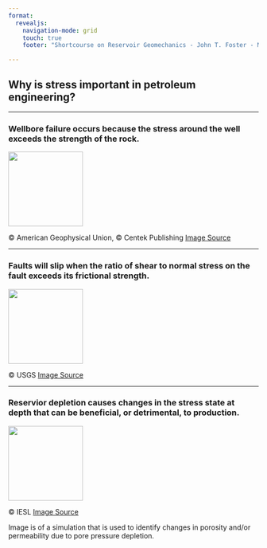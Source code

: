 ```yaml
---
format: 
  revealjs:
    navigation-mode: grid
    touch: true
    footer: "Shortcourse on Reservoir Geomechanics - John T. Foster - May 2023"

---
```


## Why is stress important in petroleum engineering?

---


### Wellbore failure occurs because the stress around the well exceeds the strength of the rock.

![](images/wellbore.png){width=150 fig-align="center"}

&copy; American Geophysical Union, &copy; Centek Publishing [Image Source](http://petrowiki.org/images/thumb/b/b0/Devol2_1102final_Page_051_Image_0001.png/300px-Devol2_1102final_Page_051_Image_0001.png)

---

### Faults will slip when the ratio of shear to normal stress on the fault exceeds its frictional strength.

![](images/slip.png){width=150 fig-align="center"}

&copy; USGS [Image Source]('http://geomaps.wr.usgs.gov/parks/deform/normalfault.gif')

---

### Reservior depletion causes changes in the stress state at depth that can be beneficial, or detrimental, to production.

![](images/depletion.png){width=150 fig-align="center"}

&copy; IESL [Image Source](http://iesl-global.com/wp-content/uploads/2014/06/ReservoirPressureIllustration.jpg)

::: notes
Image is of a simulation that is used to identify changes in porosity and/or permeability due to pore pressure depletion.
:::
